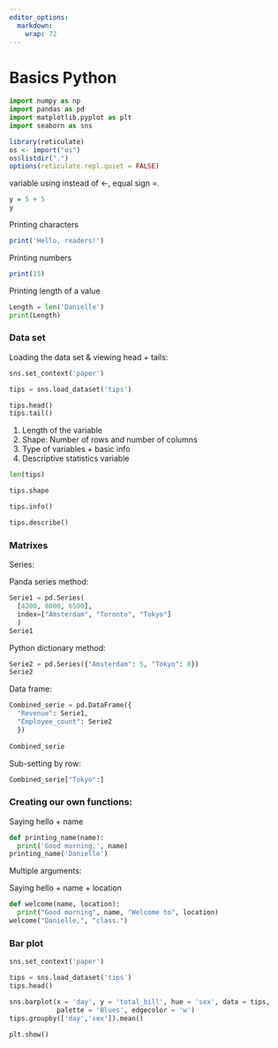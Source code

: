 ```yaml
---
editor_options: 
  markdown: 
    wrap: 72
---
```


# Basics Python

```python
import numpy as np
import pandas as pd
import matplotlib.pyplot as plt
import seaborn as sns
```


```r
library(reticulate)
os <- import("os")
os$listdir(".")
options(reticulate.repl.quiet = FALSE)
```

variable using instead of <-, equal sign =.

```r
y = 5 + 5
y
```

Printing characters

```r
print('Hello, readers!')
```

Printing numbers

```r
print(15)
```

Printing length of a value

```python
Length = len('Danielle')
print(Length)
```


### Data set


Loading the data set & viewing head + tails:

```python
sns.set_context('paper')

tips = sns.load_dataset('tips')

tips.head()
tips.tail()
```

1. Length of the variable
2. Shape: Number of rows and number of columns
3. Type of variables + basic info
3. Descriptive statistics variable

```python
len(tips)

tips.shape

tips.info()

tips.describe()
```

### Matrixes

Series:

Panda series method:

```python
Serie1 = pd.Series(
  [4200, 8000, 6500],
  index=["Amsterdam", "Toronto", "Tokyo"]
  )
Serie1
```

Python dictionary method:

```python
Serie2 = pd.Series({"Amsterdam": 5, "Tokyo": 8})
Serie2
```


Data frame:

```python
Combined_serie = pd.DataFrame({
  "Revenue": Serie1,
  "Employee_count": Serie2
  })
  
Combined_serie
```

Sub-setting by row:

```python
Combined_serie["Tokyo":]
```


### Creating our own functions:

Saying hello + name

```python
def printing_name(name):
  print('Good morning,', name)
printing_name('Danielle')
```

Multiple arguments:

Saying hello + name + location

```python
def welcome(name, location):
  print("Good morning", name, "Welcome to", location)
welcome("Danielle,", "class.")
```

### Bar plot


```python
sns.set_context('paper')

tips = sns.load_dataset('tips')
tips.head()

sns.barplot(x = 'day', y = 'total_bill', hue = 'sex', data = tips,
            palette = 'Blues', edgecolor = 'w')
tips.groupby(['day','sex']).mean()

plt.show()
```

